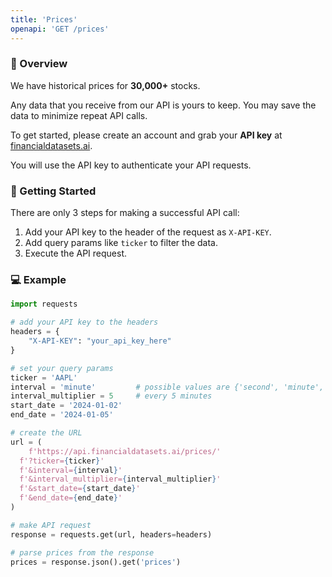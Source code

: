 ```yaml
---
title: 'Prices'
openapi: 'GET /prices'
---
```


### 👋  Overview
We have historical prices for <b>30,000+</b> stocks.

Any data that you receive from our API is yours to keep. You may save the data to minimize repeat API calls.

To get started, please create an account and grab your <b>API key</b> at [financialdatasets.ai](https://financialdatasets.ai).

You will use the API key to authenticate your API requests.

###  🚀  Getting Started
There are only 3 steps for making a successful API call:
1. Add your API key to the header of the request as `X-API-KEY`.
2. Add query params like `ticker` to filter the data.
3. Execute the API request.

### 💻  Example

```python Prices
import requests

# add your API key to the headers
headers = {
    "X-API-KEY": "your_api_key_here"
}

# set your query params
ticker = 'AAPL'
interval = 'minute'         # possible values are {'second', 'minute', 'day', 'week', 'month', 'quarter', 'year'}
interval_multiplier = 5     # every 5 minutes
start_date = '2024-01-02'
end_date = '2024-01-05'

# create the URL
url = (
    f'https://api.financialdatasets.ai/prices/'
  f'?ticker={ticker}'
  f'&interval={interval}'
  f'&interval_multiplier={interval_multiplier}'
  f'&start_date={start_date}'
  f'&end_date={end_date}'
)

# make API request
response = requests.get(url, headers=headers)

# parse prices from the response
prices = response.json().get('prices')
```